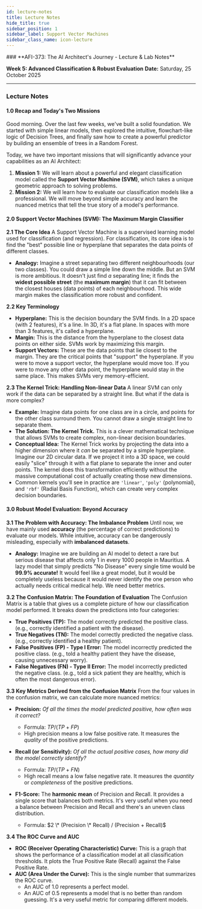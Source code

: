 ```yaml
---
id: lecture-notes 
title: Lecture Notes
hide_title: true
sidebar_position: 1
sidebar_label: Support Vector Machines
sidebar_class_name: icon-lecture
---
```


<ModuleBanner />
### **AFI-373: The AI Architect's Journey - Lecture & Lab Notes**

**Week 5: Advanced Classification & Robust Evaluation**
**Date:** Saturday, 25 October 2025

-----

### **Lecture Notes**

#### **1.0 Recap and Today's Two Missions**

Good morning. Over the last few weeks, we've built a solid foundation. We started with simple linear models, then explored the intuitive, flowchart-like logic of Decision Trees, and finally saw how to create a powerful predictor by building an ensemble of trees in a Random Forest.

Today, we have two important missions that will significantly advance your capabilities as an AI Architect:

1.  **Mission 1:** We will learn about a powerful and elegant classification model called the **Support Vector Machine (SVM)**, which takes a unique geometric approach to solving problems.
2.  **Mission 2:** We will learn how to evaluate our classification models like a professional. We will move beyond simple accuracy and learn the nuanced metrics that tell the true story of a model's performance.

#### **2.0 Support Vector Machines (SVM): The Maximum Margin Classifier**

**2.1 The Core Idea**
A Support Vector Machine is a supervised learning model used for classification (and regression). For classification, its core idea is to find the "best" possible line or hyperplane that separates the data points of different classes.

* **Analogy:** Imagine a street separating two different neighbourhoods (our two classes). You could draw a simple line down the middle. But an SVM is more ambitious. It doesn't just find *a* separating line; it finds the **widest possible street** (the **maximum margin**) that it can fit between the closest houses (data points) of each neighbourhood. This wide margin makes the classification more robust and confident.

**2.2 Key Terminology**

* **Hyperplane:** This is the decision boundary the SVM finds. In a 2D space (with 2 features), it's a line. In 3D, it's a flat plane. In spaces with more than 3 features, it's called a hyperplane.
* **Margin:** This is the distance from the hyperplane to the closest data points on either side. SVMs work by maximizing this margin.
* **Support Vectors:** These are the data points that lie closest to the margin. They are the critical points that "support" the hyperplane. If you were to move a support vector, the hyperplane would move too. If you were to move any other data point, the hyperplane would stay in the same place. This makes SVMs very memory-efficient.

**2.3 The Kernel Trick: Handling Non-linear Data**
A linear SVM can only work if the data can be separated by a straight line. But what if the data is more complex?

* **Example:** Imagine data points for one class are in a circle, and points for the other class surround them. You cannot draw a single straight line to separate them.
* **The Solution: The Kernel Trick.** This is a clever mathematical technique that allows SVMs to create complex, non-linear decision boundaries.
* **Conceptual Idea:** The Kernel Trick works by projecting the data into a higher dimension where it *can* be separated by a simple hyperplane. Imagine our 2D circular data. If we project it into a 3D space, we could easily "slice" through it with a flat plane to separate the inner and outer points. The kernel does this transformation efficiently without the massive computational cost of actually creating those new dimensions.
* Common kernels you'll see in practice are `'linear'`, `'poly'` (polynomial), and `'rbf'` (Radial Basis Function), which can create very complex decision boundaries.

#### **3.0 Robust Model Evaluation: Beyond Accuracy**

**3.1 The Problem with Accuracy: The Imbalance Problem**
Until now, we have mainly used **accuracy** (the percentage of correct predictions) to evaluate our models. While intuitive, accuracy can be dangerously misleading, especially with **imbalanced datasets**.

* **Analogy:** Imagine we are building an AI model to detect a rare but serious disease that affects only 1 in every 1000 people in Mauritius. A lazy model that simply predicts "No Disease" every single time would be **99.9% accurate\!** It would feel like a great model, but it would be completely useless because it would never identify the one person who actually needs critical medical help. We need better metrics.

**3.2 The Confusion Matrix: The Foundation of Evaluation**
The Confusion Matrix is a table that gives us a complete picture of how our classification model performed. It breaks down the predictions into four categories:

* **True Positives (TP):** The model correctly predicted the positive class. (e.g., correctly identified a patient with the disease).
* **True Negatives (TN):** The model correctly predicted the negative class. (e.g., correctly identified a healthy patient).
* **False Positives (FP) - Type I Error:** The model incorrectly predicted the positive class. (e.g., told a healthy patient they have the disease, causing unnecessary worry).
* **False Negatives (FN) - Type II Error:** The model incorrectly predicted the negative class. (e.g., told a sick patient they are healthy, which is often the most dangerous error).

**3.3 Key Metrics Derived from the Confusion Matrix**
From the four values in the confusion matrix, we can calculate more nuanced metrics:

* **Precision:** *Of all the times the model predicted positive, how often was it correct?*

    * Formula: $TP / (TP + FP)$
    * High precision means a low false positive rate. It measures the *quality* of the positive predictions.

* **Recall (or Sensitivity):** *Of all the actual positive cases, how many did the model correctly identify?*

    * Formula: $TP / (TP + FN)$
    * High recall means a low false negative rate. It measures the *quantity* or *completeness* of the positive predictions.

* **F1-Score:** The **harmonic mean** of Precision and Recall. It provides a single score that balances both metrics. It's very useful when you need a balance between Precision and Recall and there's an uneven class distribution.

    * Formula: $2 \* (Precision \* Recall) / (Precision + Recall)$

**3.4 The ROC Curve and AUC**

* **ROC (Receiver Operating Characteristic) Curve:** This is a graph that shows the performance of a classification model at all classification thresholds. It plots the True Positive Rate (Recall) against the False Positive Rate.
* **AUC (Area Under the Curve):** This is the single number that summarizes the ROC curve.
    * An AUC of 1.0 represents a perfect model.
    * An AUC of 0.5 represents a model that is no better than random guessing.
      It's a very useful metric for comparing different models.

